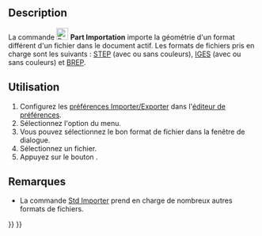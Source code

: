 <languages/>

{{Docnav/fr
|
|
|[[Path_Workbench/fr|Atelier Part]]
|IconL=
|IconR=
|IconC=Workbench_Part.svg
}}

{{VeryImportantMessage|Cette commande est obsolète, elle ne sera pas disponible dans la {{VersionPlus/fr|1.1}}.<br>Utiliser [[Image:Std_Import.svg|24px]] [[Std_Import/fr|Std Importer]] à la place.}}

{{GuiCommand/fr
|Name=Part Import
|Name/fr=Part Importation
|MenuLocation=Part → Importer un fichier de CAO
|Workbenches=[[Part_Workbench/fr|Part]]
|SeeAlso=[[Std_Import/fr|Std Importer]], [[Import_Export/fr|Import Export]]
}}

<span id="Description"></span>
== Description == 

La commande [[Image:Part_Import.svg|24px]] '''Part Importation''' importe la géométrie d'un format différent d'un fichier dans le document actif. Les formats de fichiers pris en charge sont les suivants : [https://fr.wikipedia.org/wiki/Standard_pour_l%27%C3%A9change_de_donn%C3%A9es_de_produit STEP] (avec ou sans couleurs), [https://fr.wikipedia.org/wiki/Initial_Graphics_Exchange_Specification IGES] (avec ou sans couleurs) et [https://fr.wikipedia.org/wiki/B-Rep BREP].

<span id="Usage"></span>
== Utilisation ==

# Configurez les [[Import_Export_Preferences/fr|préférences Importer/Exporter]] dans l'[[Preferences_Editor/fr|éditeur de  préférences]].
# Sélectionnez l'option {{MenuCommand|Part → [[File:Part_Import.svg|16px]] Importer un fichier de CAO}} du menu.
# Vous pouvez sélectionnez le bon format de fichier dans la fenêtre de dialogue.
# Sélectionnez un fichier.
# Appuyez sur le bouton {{Button|Ouvrir}}.

<span id="Notes"></span>
==Remarques==

* La commande [[Std_Import/fr|Std Importer]] prend en charge de nombreux autres formats de fichiers.


{{Docnav/fr
|
|
|[[Path_Workbench/fr|Atelier Part]]
|IconL=
|IconR=
|IconC=Workbench_Part.svg
}}

{{Part_Tools_navi{{#translation:}}}}
{{Userdocnavi{{#translation:}}}}